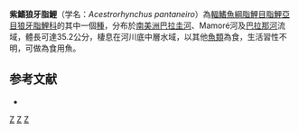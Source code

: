 {{Speciesbox 
| taxon = Acestrorhynchus pantaneiro
| status = NE
| status_system = IUCN3.1
| authority = [[Menezes|Menezes]], 1992
| synonyms = 
}}
'''紫鰭狼牙脂鯉'''（学名：''Acestrorhynchus pantaneiro''）為[[輻鰭魚綱|輻鰭魚綱]][[脂鯉目|脂鯉目]][[脂鯉亞目|脂鯉亞目]][[狼牙脂鯉科|狼牙脂鯉科]]的其中一個[[種|種]]，分布於[[南美洲|南美洲]][[巴拉圭河|巴拉圭河]]、Mamoré河及[[巴拉那河|巴拉那河]]流域，體長可達35.2公分，棲息在河川底中層水域，以其他[[魚類|魚類]]為食，生活習性不明，可做為食用魚。

==参考文献==
{{refbegin}}
*{{FishBase_species|genus=Acestrorhynchus|species=pantaneiro|year=2013|month=8}}
{{refend}}
{{Taxonbar|from=Q5617973}}

[[Category:食用魚|Z]]
[[Category:狼牙脂鯉屬|Z]]
[[Category:1992年描述的鱼类|Z]]


{{魚類小作品}}